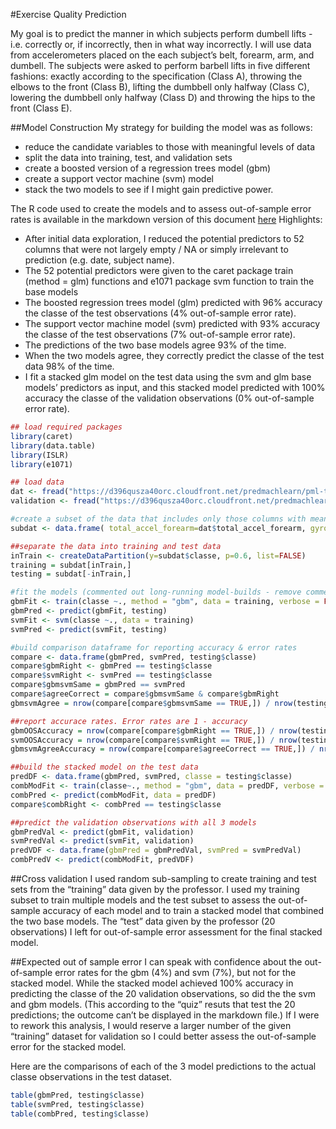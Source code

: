 #Exercise Quality Prediction

My goal is to predict the manner in which subjects perform dumbell lifts - i.e. correctly or, if incorrectly, then in what way incorrectly. I will use data from accelerometers placed on the each subject's belt, forearm, arm, and dumbell. The subjects were asked to perform barbell lifts in five different fashions: exactly according to the specification (Class A), throwing the elbows to the front (Class B), lifting the dumbbell only halfway (Class C), lowering the dumbbell only halfway (Class D) and throwing the hips to the front (Class E).

##Model Construction
My strategy for building the model was as follows: 

* reduce the candidate variables to those with meaningful levels of data
* split the data into training, test, and validation sets
* create a boosted version of a regression trees model (gbm)
* create a support vector machine (svm) model
* stack the two models to see if I might gain predictive power.

The R code used to create the models and to assess out-of-sample error rates is available in the markdown version of this document [here](https://github.com/daddyprasad5/practicalmachinelearning/blob/gh-pages/index.Rmd)  Highlights: 

* After initial data exploration, I reduced the potential predictors to 52 columns that were not largely empty / NA or simply irrelevant to prediction (e.g. date, subject name). 
* The 52 potential predictors were given to the caret package train (method = glm) functions and e1071 package svm function to train the base models
* The boosted regression trees model (glm) predicted with 96% accuracy the classe of the test observations (4% out-of-sample error rate).
* The support vector machine model (svm) predicted with 93% accuracy the classe of the test observations (7% out-of-sample error rate).
* The predictions of the two base models agree 93% of the time. 
* When the two models agree, they correctly predict the classe of the test data 98% of the time. 
* I fit a stacked glm model on the test data using the svm and glm base models' predictors as input, and this stacked model predicted with 100% accuracy the classe of the validation observations (0% out-of-sample error rate).


```r
## load required packages
library(caret)
library(data.table)
library(ISLR)
library(e1071)
```

```r
## load data 
dat <- fread("https://d396qusza40orc.cloudfront.net/predmachlearn/pml-training.csv")
validation <- fread("https://d396qusza40orc.cloudfront.net/predmachlearn/pml-testing.csv")
```

```r
#create a subset of the data that includes only those columns with meaningful data.  
subdat <- data.frame( total_accel_forearm=dat$total_accel_forearm, gyros_forearm_x=dat$gyros_forearm_x, gyros_forearm_y=dat$gyros_forearm_y, gyros_forearm_z=dat$gyros_forearm_z, accel_forearm_x=dat$accel_forearm_x, accel_forearm_y=dat$accel_forearm_y, accel_forearm_z=dat$accel_forearm_z, magnet_forearm_x=dat$magnet_forearm_x, magnet_forearm_y=dat$magnet_forearm_y, magnet_forearm_z=dat$magnet_forearm_z, roll_forearm=dat$roll_forearm, pitch_forearm=dat$pitch_forearm, yaw_forearm=dat$yaw_forearm, total_accel_dumbbell=dat$total_accel_dumbbell, gyros_dumbbell_x=dat$gyros_dumbbell_x, gyros_dumbbell_y=dat$gyros_dumbbell_y, gyros_dumbbell_z=dat$gyros_dumbbell_z, accel_dumbbell_x=dat$accel_dumbbell_x, accel_dumbbell_y=dat$accel_dumbbell_y, accel_dumbbell_z=dat$accel_dumbbell_z, magnet_dumbbell_x=dat$magnet_dumbbell_x, magnet_dumbbell_y=dat$magnet_dumbbell_y, magnet_dumbbell_z=dat$magnet_dumbbell_z, roll_dumbbell=dat$roll_dumbbell, pitch_dumbbell=dat$pitch_dumbbell, yaw_dumbbell=dat$yaw_dumbbell, total_accel_arm=dat$total_accel_arm, gyros_arm_x=dat$gyros_arm_x, gyros_arm_y=dat$gyros_arm_y, gyros_arm_z=dat$gyros_arm_z, accel_arm_x=dat$accel_arm_x, accel_arm_y=dat$accel_arm_y, accel_arm_z=dat$accel_arm_z, magnet_arm_x=dat$magnet_arm_x, magnet_arm_y=dat$magnet_arm_y, magnet_arm_z=dat$magnet_arm_z, roll_arm=dat$roll_arm, pitch_arm=dat$pitch_arm, yaw_arm=dat$yaw_arm, total_accel_belt=dat$total_accel_belt, gyros_belt_x=dat$gyros_belt_x, gyros_belt_y=dat$gyros_belt_y, gyros_belt_z=dat$gyros_belt_z, accel_belt_x=dat$accel_belt_x, accel_belt_y=dat$accel_belt_y, accel_belt_z=dat$accel_belt_z, magnet_belt_x=dat$magnet_belt_x, magnet_belt_y=dat$magnet_belt_y, magnet_belt_z=dat$magnet_belt_z, roll_belt=dat$roll_belt, pitch_belt=dat$pitch_belt, yaw_belt=dat$yaw_belt, classe = dat$classe)
```

```r
##separate the data into training and test data
inTrain <- createDataPartition(y=subdat$classe, p=0.6, list=FALSE)
training = subdat[inTrain,]
testing = subdat[-inTrain,]

#fit the models (commented out long-running model-builds - remove comments to run)
gbmFit <- train(classe ~., method = "gbm", data = training, verbose = FALSE)
gbmPred <- predict(gbmFit, testing)
svmFit <- svm(classe ~., data = training)
svmPred <- predict(svmFit, testing)
```

```r
#build comparison dataframe for reporting accuracy & error rates
compare <- data.frame(gbmPred, svmPred, testing$classe)
compare$gbmRight <- gbmPred == testing$classe
compare$svmRight <- svmPred == testing$classe
compare$gbmsvmSame = gbmPred == svmPred
compare$agreeCorrect = compare$gbmsvmSame & compare$gbmRight
gbmsvmAgree = nrow(compare[compare$gbmsvmSame == TRUE,]) / nrow(testing)

##report accurace rates. Error rates are 1 - accuracy
gbmOOSAccuracy = nrow(compare[compare$gbmRight == TRUE,]) / nrow(testing)
svmOOSAccuracy = nrow(compare[compare$svmRight == TRUE,]) / nrow(testing)
gbmsvmAgreeAccuracy = nrow(compare[compare$agreeCorrect == TRUE,]) / nrow(compare[compare$gbmsvmSame == TRUE,])
```

```r
##build the stacked model on the test data
predDF <- data.frame(gbmPred, svmPred, classe = testing$classe)
combModFit <- train(classe~., method = "gbm", data = predDF, verbose = FALSE)
combPred <- predict(combModFit, data = predDF)
compare$combRight <- combPred == testing$classe

##predict the validation observations with all 3 models
gbmPredVal <- predict(gbmFit, validation)
svmPredVal <- predict(svmFit, validation)
predVDF <- data.frame(gbmPred = gbmPredVal, svmPred = svmPredVal)
combPredV <- predict(combModFit, predVDF)
```


##Cross validation
I used random sub-sampling to create training and test sets from the "training" data given by the professor.  I used my training subset to train multiple models and the test subset to assess the out-of-sample accuracy of each model and to train a stacked model that combined the two base models.  The "test" data given by the professor (20 observations) I left for out-of-sample error assessment for the final stacked model.   

##Expected out of sample error
I can speak with confidence about the out-of-sample error rates for the gbm (4%) and svm (7%), but not for the stacked model.  While the stacked model achieved 100% accuracy in predicting the classe of the 20 validation observations, so did the the svm and gbm models.  (This according to the "quiz" resuts that test the 20 predictions; the outcome can't be displayed in the markdown file.)  If I were to rework this analysis, I would reserve a larger number of the given "training" dataset for validation so I could better assess the out-of-sample error for the stacked model. 

Here are the comparisons of each of the 3 model predictions to the actual classe observations in the test dataset. 

```r
table(gbmPred, testing$classe)
table(svmPred, testing$classe)
table(combPred, testing$classe)
```

